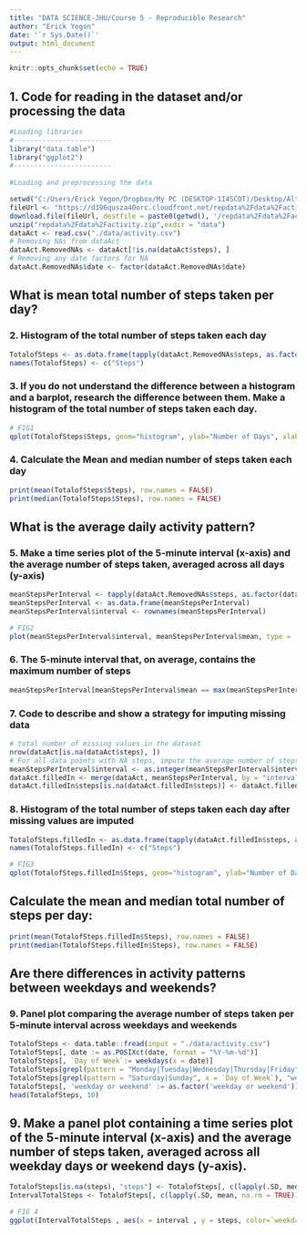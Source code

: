 ---
title: "DATA SCIENCE-JHU/Course 5 - Reproducible Research"
author: "Erick Yegon"
date: '`r Sys.Date()`'
output: html_document
---

```{r setup, include=FALSE}
knitr::opts_chunk$set(echo = TRUE)
```


## 1. Code for reading in the dataset and/or processing the data

```{r PA1_template_Step1, echo=TRUE}
#Loading libraries
#------------------------
library("data.table")
library("ggplot2")
#------------------------
  
#Loading and preprocessing the data

setwd("C:/Users/Erick Yegon/Dropbox/My PC (DESKTOP-1I4SCDT)/Desktop/Althea")
fileUrl <- "https://d396qusza40orc.cloudfront.net/repdata%2Fdata%2Factivity.zip"
download.file(fileUrl, destfile = paste0(getwd(), '/repdata%2Fdata%2Factivity.zip'))
unzip("repdata%2Fdata%2Factivity.zip",exdir = "data")
dataAct <- read.csv("./data/activity.csv")
# Removing NAs from dataAct
dataAct.RemovedNAs <- dataAct[!is.na(dataAct$steps), ]
# Removing any date factors for NA
dataAct.RemovedNAs$date <- factor(dataAct.RemovedNAs$date)
```

## What is mean total number of steps taken per day?

### 2. Histogram of the total number of steps taken each day
```{r PA1_template_Step2, echo=TRUE}
TotalofSteps <- as.data.frame(tapply(dataAct.RemovedNAs$steps, as.factor(dataAct.RemovedNAs$date), sum))
names(TotalofSteps) <- c("Steps")
```

### 3. If you do not understand the difference between a histogram and a barplot, research the difference between them. Make a histogram of the total number of steps taken each day.
```{r PA1_template_Fig1, echo=TRUE}
# FIG1
qplot(TotalofSteps$Steps, geom="histogram", ylab="Number of Days", xlab="Number of Steps", color = "cyan", binwidth = 1000, main = "Daily Steps")
```

### 4. Calculate the Mean and median number of steps taken each day
```{r PA1_template_Step4, echo=TRUE}
print(mean(TotalofSteps$Steps), row.names = FALSE)
print(median(TotalofSteps$Steps), row.names = FALSE)
```

## What is the average daily activity pattern?

### 5. Make a time series plot of the 5-minute interval (x-axis) and the average number of steps taken, averaged across all days (y-axis)
```{r PA1_template_Step5, echo=TRUE}
meanStepsPerInterval <- tapply(dataAct.RemovedNAs$steps, as.factor(dataAct.RemovedNAs$interval), mean)
meanStepsPerInterval <- as.data.frame(meanStepsPerInterval)
meanStepsPerInterval$interval <- rownames(meanStepsPerInterval)
```

```{r PA1_template_Fig2, echo=TRUE}
# FIG2
plot(meanStepsPerInterval$interval, meanStepsPerInterval$mean, type = 'l', ylab = "Mean Steps", xlab = "Interval", main = "Average Number of Steps Taken")
```

### 6. The 5-minute interval that, on average, contains the maximum number of steps
```{r PA1_template_Step6, echo=TRUE}
meanStepsPerInterval[meanStepsPerInterval$mean == max(meanStepsPerInterval$mean), ][1]
```

### 7. Code to describe and show a strategy for imputing missing data
```{r PA1_template_Step7, echo=TRUE}
# total number of missing values in the dataset
nrow(dataAct[is.na(dataAct$steps), ])
# For all data points with NA steps, impute the average number of steps for that interval.
meanStepsPerInterval$interval <- as.integer(meanStepsPerInterval$interval)
dataAct.filledIn <- merge(dataAct, meanStepsPerInterval, by = "interval")
dataAct.filledIn$steps[is.na(dataAct.filledIn$steps)] <- dataAct.filledIn$meanStepsPerInterval[is.na(dataAct.filledIn$steps)]
```

### 8. Histogram of the total number of steps taken each day after missing values are imputed
```{r PA1_template_Step8, echo=TRUE}
TotalofSteps.filledIn <- as.data.frame(tapply(dataAct.filledIn$steps, as.factor(dataAct.filledIn$date), sum))
names(TotalofSteps.filledIn) <- c("Steps")
```

```{r PA1_template_Fig3, echo=TRUE}
# FIG3
qplot(TotalofSteps.filledIn$Steps, geom="histogram", ylab="Number of Days", xlab="Number of Steps", binwidth = 1000, main = "StepsbyDay")
```

## Calculate the mean and median total number of steps per day:
```{r PA1_template_print1, echo=TRUE}
print(mean(TotalofSteps.filledIn$Steps), row.names = FALSE)
print(median(TotalofSteps.filledIn$Steps), row.names = FALSE)
```

## Are there differences in activity patterns between weekdays and weekends?
### 9. Panel plot comparing the average number of steps taken per 5-minute interval across weekdays and weekends

```{r PA1_template_Step9, echo=TRUE}
TotalofSteps <- data.table::fread(input = "./data/activity.csv")
TotalofSteps[, date := as.POSIXct(date, format = "%Y-%m-%d")]
TotalofSteps[, `Day of Week`:= weekdays(x = date)]
TotalofSteps[grepl(pattern = "Monday|Tuesday|Wednesday|Thursday|Friday", x = `Day of Week`), "weekday or weekend"] <- "weekday"
TotalofSteps[grepl(pattern = "Saturday|Sunday", x = `Day of Week`), "weekday or weekend"] <- "weekend"
TotalofSteps[, 'weekday or weekend' := as.factor('weekday or weekend')]
head(TotalofSteps, 10)
```

## 9. Make a panel plot containing a time series plot of the 5-minute interval (x-axis) and the average number of steps taken, averaged across all weekday days or weekend days (y-axis). 
```{r PA1_template_Step10, echo=TRUE}
TotalofSteps[is.na(steps), "steps"] <- TotalofSteps[, c(lapply(.SD, median, na.rm = TRUE)), .SDcols = c("steps")]
IntervalTotalSteps <- TotalofSteps[, c(lapply(.SD, mean, na.rm = TRUE)), .SDcols = c("steps"), by = .(interval, `weekday or weekend`)]
```

```{r PA1_template_Fig4, echo=TRUE}
# FIG 4
ggplot(IntervalTotalSteps , aes(x = interval , y = steps, color=`weekday or weekend`)) + geom_line() + labs(title = "Avg. Daily Steps by Weektype", x = "Interval", y = "No. of Steps") + facet_wrap(~`weekday or weekend` , ncol = 1, nrow=2)
```